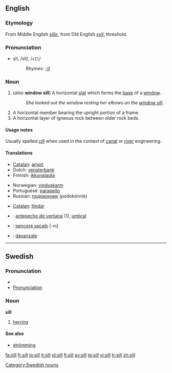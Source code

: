 ==English==

===Etymology===
From Middle English ''[[sille]]'', from Old English ''[[syll]]'', threshold.

===Pronunciation===
*sĭl, /sIl/, /<tt>sIl</tt>/
*:Rhymes: [[Rhymes:English:-ɪl|-ɪl]]

===Noun===
{{en-noun}}

# (''also'' '''window sill''') A horizontal [[slat]] which forms the [[base]] of a [[window]].
#:''She looked out the window resting her elbows on the [[window sill]]''.
# A horizontal member bearing the upright portion of a frame.
# A horizontal layer of igneous rock between older rock beds.

====Usage notes====
Usually spelled ''[[cill]]'' when used in the context of [[canal]] or [[river]] engineering.

====Translations====
{{trans-top|base of a window}}
*[[Catalan]]: [[ampit]] {{m}}
*Dutch: [[vensterbank]] {{f}}
*Finnish: [[ikkunalauta]]
{{trans-mid}}
*Norwegian: [[vinduskarm]] {{m}}
*Portuguese: [[parapeito]] {{m}}
*Russian: [[подоконник]] (podokónnik) {{m}}
{{trans-bottom}}

{{trans-top|horizontal member bearing the upright portion of a frame}}
*[[Catalan]]: [[llindar]]
{{trans-mid}}
{{trans-bottom}}

{{trans-top|layer of igneous rock}}
{{trans-mid}}
{{trans-bottom}}

{{checktrans-top}}
*{{ttbc|Spanish}}: [[antepecho de ventana]] {{m}} (1), [[umbral]] {{m}}
*{{ttbc|Turkish}}: [[pencere saçaĝı]] [-nı]
*{{ttbc|Italian}}: [[davanzale]] {{m}}
{{checktrans-bottom}}

----

==Swedish==

===Pronunciation===
*{{audio|Sv-en sill.ogg|audio}}
*[[Wiktionary:Swedish_pronunciation|Pronunciation]] {{IPA|/sɪl/}} {{Audio|sv-sill.ogg|Audio}}

===Noun===
'''sill''' {{c}}
{{sv-noun-reg-ar}}

# [[herring]]

====See also====
*[[strömming]]

[[Category:Swedish nouns]]

[[fa:sill]]
[[fr:sill]]
[[io:sill]]
[[it:sill]]
[[pl:sill]]
[[fi:sill]]
[[sv:sill]]
[[te:sill]]
[[vi:sill]]
[[tr:sill]]
[[zh:sill]]